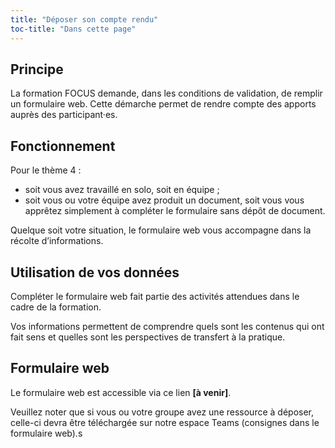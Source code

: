 ```yaml
---
title: "Déposer son compte rendu"
toc-title: "Dans cette page"
---
```


## Principe

La formation FOCUS demande, dans les conditions de validation, de remplir un formulaire web. Cette démarche permet de rendre compte des apports auprès des participant·es.

## Fonctionnement

Pour le thème 4 : 

- soit vous avez travaillé en solo, soit en équipe ;
- soit vous ou votre équipe avez produit un document, soit vous vous apprêtez simplement à compléter le formulaire sans dépôt de document.

Quelque soit votre situation, le formulaire web vous accompagne dans la récolte d'informations.

## Utilisation de vos données

Compléter le formulaire web fait partie des activités attendues dans le cadre de la formation.

Vos informations permettent de comprendre quels sont les contenus qui ont fait sens et quelles sont les perspectives de transfert à la pratique.

## Formulaire web

Le formulaire web est accessible via ce lien **[à venir]**.

Veuillez noter que si vous ou votre groupe avez une ressource à déposer, celle-ci devra être téléchargée sur notre espace Teams (consignes dans le formulaire web).s